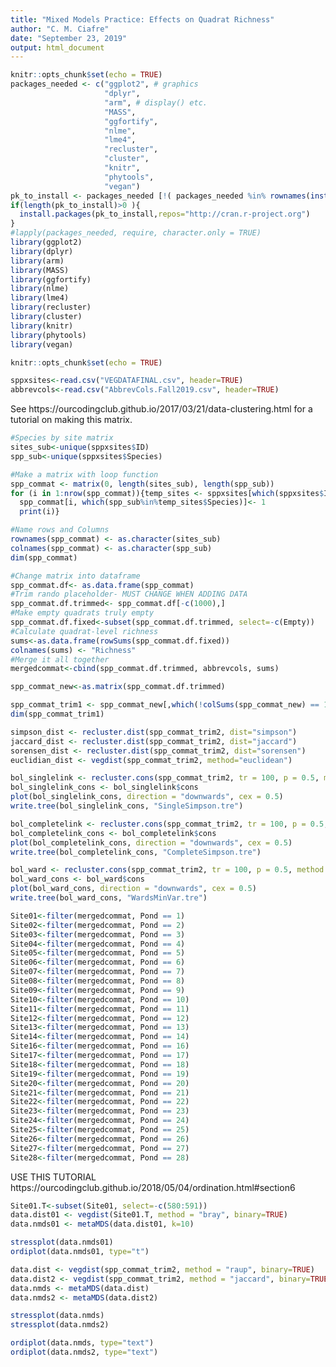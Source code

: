 ```yaml
---
title: "Mixed Models Practice: Effects on Quadrat Richness"
author: "C. M. Ciafre"
date: "September 23, 2019"
output: html_document
---
```


```r
knitr::opts_chunk$set(echo = TRUE)
packages_needed <- c("ggplot2", # graphics
                     "dplyr",
                     "arm", # display() etc.
                     "MASS",
                     "ggfortify",
                     "nlme",
                     "lme4",
                     "recluster",
                     "cluster",
                     "knitr",
                     "phytools",
                     "vegan")
pk_to_install <- packages_needed [!( packages_needed %in% rownames(installed.packages())  )]
if(length(pk_to_install)>0 ){
  install.packages(pk_to_install,repos="http://cran.r-project.org")
}
#lapply(packages_needed, require, character.only = TRUE)
library(ggplot2)
library(dplyr)
library(arm)
library(MASS)
library(ggfortify)
library(nlme)
library(lme4)
library(recluster)
library(cluster)
library(knitr)
library(phytools)
library(vegan)

knitr::opts_chunk$set(echo = TRUE)

sppxsites<-read.csv("VEGDATAFINAL.csv", header=TRUE)
abbrevcols<-read.csv("AbbrevCols.Fall2019.csv", header=TRUE)
```

See https://ourcodingclub.github.io/2017/03/21/data-clustering.html for a tutorial on making this matrix.

```r
#Species by site matrix
sites_sub<-unique(sppxsites$ID)
spp_sub<-unique(sppxsites$Species)

#Make a matrix with loop function
spp_commat <- matrix(0, length(sites_sub), length(spp_sub))
for (i in 1:nrow(spp_commat)){temp_sites <- sppxsites[which(sppxsites$ID == sites_sub[i]),]
  spp_commat[i, which(spp_sub%in%temp_sites$Species)]<- 1
  print(i)}

#Name rows and Columns
rownames(spp_commat) <- as.character(sites_sub)
colnames(spp_commat) <- as.character(spp_sub)
dim(spp_commat)
```

```r
#Change matrix into dataframe
spp_commat.df<- as.data.frame(spp_commat)
#Trim rando placeholder- MUST CHANGE WHEN ADDING DATA
spp_commat.df.trimmed<- spp_commat.df[-c(1000),]
#Make empty quadrats truly empty
spp_commat.df.fixed<-subset(spp_commat.df.trimmed, select=-c(Empty))
#Calculate quadrat-level richness
sums<-as.data.frame(rowSums(spp_commat.df.fixed))
colnames(sums) <- "Richness"
#Merge it all together
mergedcommat<-cbind(spp_commat.df.trimmed, abbrevcols, sums)
```

```r
spp_commat_new<-as.matrix(spp_commat.df.trimmed)
```

```r
spp_commat_trim1 <- spp_commat_new[,which(!colSums(spp_commat_new) == 1)]
dim(spp_commat_trim1)
```

```r
simpson_dist <- recluster.dist(spp_commat_trim2, dist="simpson")
jaccard_dist <- recluster.dist(spp_commat_trim2, dist="jaccard")
sorensen_dist <- recluster.dist(spp_commat_trim2, dist="sorensen")
euclidian_dist <- vegdist(spp_commat_trim2, method="euclidean")

bol_singlelink <- recluster.cons(spp_commat_trim2, tr = 100, p = 0.5, method = "single")
bol_singlelink_cons <- bol_singlelink$cons
plot(bol_singlelink_cons, direction = "downwards", cex = 0.5)
write.tree(bol_singlelink_cons, "SingleSimpson.tre")

bol_completelink <- recluster.cons(spp_commat_trim2, tr = 100, p = 0.5, method = "complete")
bol_completelink_cons <- bol_completelink$cons
plot(bol_completelink_cons, direction = "downwards", cex = 0.5)
write.tree(bol_completelink_cons, "CompleteSimpson.tre")

bol_ward <- recluster.cons(spp_commat_trim2, tr = 100, p = 0.5, method = "ward.D")
bol_ward_cons <- bol_ward$cons
plot(bol_ward_cons, direction = "downwards", cex = 0.5)
write.tree(bol_ward_cons, "WardsMinVar.tre")
```

```r
Site01<-filter(mergedcommat, Pond == 1)
Site02<-filter(mergedcommat, Pond == 2)
Site03<-filter(mergedcommat, Pond == 3)
Site04<-filter(mergedcommat, Pond == 4)
Site05<-filter(mergedcommat, Pond == 5)
Site06<-filter(mergedcommat, Pond == 6)
Site07<-filter(mergedcommat, Pond == 7)
Site08<-filter(mergedcommat, Pond == 8)
Site09<-filter(mergedcommat, Pond == 9)
Site10<-filter(mergedcommat, Pond == 10)
Site11<-filter(mergedcommat, Pond == 11)
Site12<-filter(mergedcommat, Pond == 12)
Site13<-filter(mergedcommat, Pond == 13)
Site14<-filter(mergedcommat, Pond == 14)
Site16<-filter(mergedcommat, Pond == 16)
Site17<-filter(mergedcommat, Pond == 17)
Site18<-filter(mergedcommat, Pond == 18)
Site19<-filter(mergedcommat, Pond == 19)
Site20<-filter(mergedcommat, Pond == 20)
Site21<-filter(mergedcommat, Pond == 21)
Site22<-filter(mergedcommat, Pond == 22)
Site23<-filter(mergedcommat, Pond == 23)
Site24<-filter(mergedcommat, Pond == 24)
Site25<-filter(mergedcommat, Pond == 25)
Site26<-filter(mergedcommat, Pond == 26)
Site27<-filter(mergedcommat, Pond == 27)
Site28<-filter(mergedcommat, Pond == 28)
```

USE THIS TUTORIAL https://ourcodingclub.github.io/2018/05/04/ordination.html#section6

```r
Site01.T<-subset(Site01, select=-c(580:591))
data.dist01 <- vegdist(Site01.T, method = "bray", binary=TRUE)
data.nmds01 <- metaMDS(data.dist01, k=10)
```
```r
stressplot(data.nmds01)
ordiplot(data.nmds01, type="t")
```


```r
data.dist <- vegdist(spp_commat_trim2, method = "raup", binary=TRUE)
data.dist2 <- vegdist(spp_commat_trim2, method = "jaccard", binary=TRUE)
data.nmds <- metaMDS(data.dist)
data.nmds2 <- metaMDS(data.dist2)
```
```r
stressplot(data.nmds)
stressplot(data.nmds2)
```
```r
ordiplot(data.nmds, type="text")
ordiplot(data.nmds2, type="text")
```

